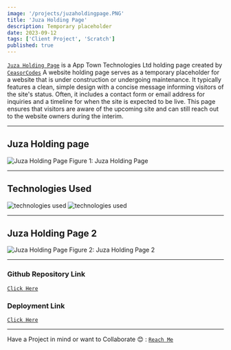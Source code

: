 ```yaml
---
image: '/projects/juzaholdingpage.PNG'
title: 'Juza Holding Page'
description: Temporary placeholder
date: 2023-09-12
tags: ['Client Project', 'Scratch']
published: true
---
```


[`Juza Holding Page`](https://juza-holding-page.vercel.app/) is a App Town Technologies Ltd holding page created by
[`CeasorCodes`](https://ceasorcodes.vercel.app/) A website holding page serves as a temporary placeholder for a website that is under construction or undergoing maintenance.
It typically features a clean, simple design with a concise message informing visitors of the site's status. Often, it includes a contact form or email address for inquiries and a timeline for when the site is expected to be live.
This page ensures that visitors are aware of the upcoming site and can still reach out to the website owners during the interim.

---

## Juza Holding page

<img
  src="/projects/juzaholdingpage.PNG"
  alt="Juza Holding Page"
  className=" w-full h-56 rounded-xl"
/>
<span className="mix-blend-plus-lighter text-zinc-200/80">
  Figure 1: Juza Holding Page
</span>

---

## Technologies Used

<div className="flex flex-row gap-12">
  <img
    src="/technologies/nextjs-fill.svg"
    alt="technologies used"
    className=" h-16 w-16 rounded-full"
  />
  <img
    src="/technologies/tailwindcss.svg"
    alt="technologies used"
    className=" h-16 w-16 rounded-full"
  />
</div>

---

## Juza Holding Page 2

<img
  src="/projects/juzaholdingpage2.PNG"
  alt="Juza Holding Page"
  className=" w-full h-56 rounded-xl"
/>
<span className="mix-blend-plus-lighter text-zinc-200/80">
  Figure 2: Juza Holding Page 2
</span>

---

### Github Repository Link

[`Click Here`](https://github.com/Ceasor7/Juza-holding-page)

### Deployment Link

[`Click Here`](https://juza-holding-page.vercel.app/)

---

Have a Project in mind or want to Collaborate 😊 : [`Reach Me`](https://ceasorcodes.vercel.app/contact)
